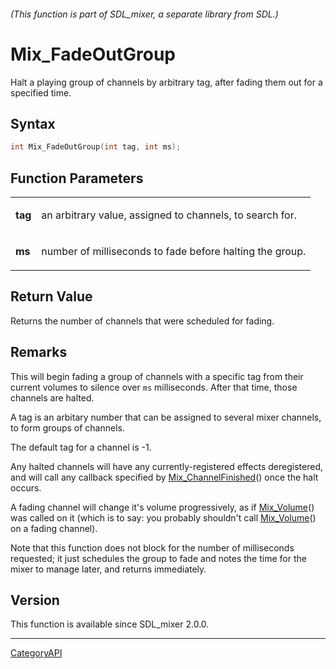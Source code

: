 ====== (This function is part of SDL_mixer, a separate library from SDL.) ======
= Mix_FadeOutGroup =

Halt a playing group of channels by arbitrary tag, after fading them out for a specified time.

== Syntax ==

<syntaxhighlight lang='c'>
int Mix_FadeOutGroup(int tag, int ms);
</syntaxhighlight>

== Function Parameters ==

{|
|'''tag'''
|an arbitrary value, assigned to channels, to search for.
|-
|'''ms'''
|number of milliseconds to fade before halting the group.
|}

== Return Value ==

Returns the number of channels that were scheduled for fading.

== Remarks ==

This will begin fading a group of channels with a specific tag from their
current volumes to silence over <code>ms</code> milliseconds. After that
time, those channels are halted.

A tag is an arbitary number that can be assigned to several mixer channels,
to form groups of channels.

The default tag for a channel is -1.

Any halted channels will have any currently-registered effects
deregistered, and will call any callback specified by
[[Mix_ChannelFinished]]() once the halt occurs.

A fading channel will change it's volume progressively, as if
[[Mix_Volume]]() was called on it (which is to say: you probably shouldn't
call [[Mix_Volume]]() on a fading channel).

Note that this function does not block for the number of milliseconds
requested; it just schedules the group to fade and notes the time for the
mixer to manage later, and returns immediately.

== Version ==

This function is available since SDL_mixer 2.0.0.

----
[[CategoryAPI]]


